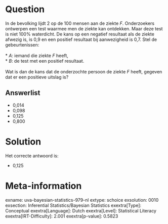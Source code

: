 Question
========

In de bevolking lijdt 2 op de 100 mensen aan de ziekte *F*. Onderzoekers
ontwerpen een test waarmee men de ziekte kan ontdekken. Maar deze test
is niet 100% waterdicht. De kans op een negatief resultaat als de ziekte
afwezig is, is 0,9 en een positief resultaat bij aanwezigheid is 0,7.
Stel de gebeurtenissen:\
\
* *A*: iemand die ziekte *F* heeft,\
* *B*: de test met een positief resultaat.\
\
Wat is dan de kans dat de onderzochte persoon de ziekte *F* heeft,
gegeven dat er een positieve uitslag is?

Answerlist
----------

* 0,014
* 0,098
* 0,125
* 0,800

Solution
========

Het correcte antwoord is: 

* 0,125

Meta-information
================
exname: uva-bayesian-statistics-979-nl
extype: schoice
exsolution: 0010
exsection: Inferential Statistics/Bayesian Statistics
exextra[Type]: Conceptual
exextra[Language]: Dutch
exextra[Level]: Statistical Literacy
exextra[IRT-Difficulty]: 2.001
exextra[p-value]: 0.5823
